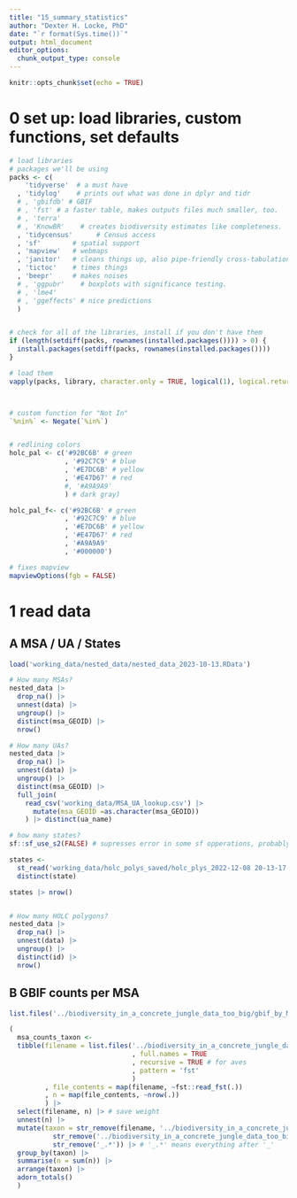```yaml
---
title: "15_summary_statistics"
author: "Dexter H. Locke, PhD"
date: "`r format(Sys.time())`"
output: html_document
editor_options: 
  chunk_output_type: console
---
```



```r
knitr::opts_chunk$set(echo = TRUE)
```


    
# 0 set up: load libraries, custom functions, set defaults
```r

# load libraries
# packages we'll be using
packs <- c(
    'tidyverse'  # a must have
  , 'tidylog'    # prints out what was done in dplyr and tidr
  # , 'gbifdb' # GBIF
  # , 'fst' # a faster table, makes outputs files much smaller, too.
  # , 'terra'
  # , 'KnowBR'    # creates biodiversity estimates like completeness.
  , 'tidycensus'      # Census access
  , 'sf'        # spatial support
  , 'mapview'   # webmaps
  , 'janitor'   # cleans things up, also pipe-friendly cross-tabulations
  , 'tictoc'    # times things
  , 'beepr'     # makes noises
  # , 'ggpubr'    # boxplots with significance testing.
  # , 'lme4'
  # , 'ggeffects' # nice predictions
  )


# check for all of the libraries, install if you don't have them
if (length(setdiff(packs, rownames(installed.packages()))) > 0) {
  install.packages(setdiff(packs, rownames(installed.packages())))  
}

# load them
vapply(packs, library, character.only = TRUE, logical(1), logical.return = TRUE, quietly = TRUE)



# custom function for "Not In"
`%nin%` <- Negate(`%in%`)


# redlining colors
holc_pal <- c('#92BC6B' # green
              , '#92C7C9' # blue
              , '#E7DC6B' # yellow
              , '#E47D67' # red
              #, '#A9A9A9'
              ) # dark gray)

holc_pal_f<- c('#92BC6B' # green
              , '#92C7C9' # blue
              , '#E7DC6B' # yellow
              , '#E47D67' # red
              , '#A9A9A9'
              , '#000000')

# fixes mapview
mapviewOptions(fgb = FALSE)
```

# 1 read data
## A MSA / UA / States 
```r
load('working_data/nested_data/nested_data_2023-10-13.RData')

# How many MSAs?
nested_data |> 
  drop_na() |> 
  unnest(data) |> 
  ungroup() |> 
  distinct(msa_GEOID) |> 
  nrow()

# How many UAs?
nested_data |> 
  drop_na() |> 
  unnest(data) |> 
  ungroup() |> 
  distinct(msa_GEOID) |> 
  full_join(
    read_csv('working_data/MSA_UA_lookup.csv') |> 
      mutate(msa_GEOID =as.character(msa_GEOID))
    ) |> distinct(ua_name)

# how many states?
sf::sf_use_s2(FALSE) # supresses error in some sf opperations, probably not needed?

states <- 
  st_read('working_data/holc_polys_saved/holc_plys_2022-12-08 20-13-17.gpkg') |> 
  distinct(state)

states |> nrow()


# How many HOLC polygons?
nested_data |> 
  drop_na() |> 
  unnest(data) |> 
  ungroup() |> 
  distinct(id) |> 
  nrow()

```



## B GBIF counts per MSA
```r

list.files('../biodiversity_in_a_concrete_jungle_data_too_big/gbif_by_MSA', recursive = TRUE)

(
  msa_counts_taxon <- 
  tibble(filename = list.files('../biodiversity_in_a_concrete_jungle_data_too_big/gbif_by_MSA'
                               , full.names = TRUE
                               , recursive = TRUE # for aves
                               , pattern = 'fst'
                               )
         , file_contents = map(filename, ~fst::read_fst(.))
         , n = map(file_contents, ~nrow(.))
         ) |> 
  select(filename, n) |> # save weight
  unnest(n) |> 
  mutate(taxon = str_remove(filename, '../biodiversity_in_a_concrete_jungle_data_too_big/gbif_by_MSA/gbif_') |> 
           str_remove('../biodiversity_in_a_concrete_jungle_data_too_big/gbif_by_MSA/aves/') |> 
           str_remove('_.*')) |> # '_.*' means everything after '_'
  group_by(taxon) |> 
  summarise(n = sum(n)) |> 
  arrange(taxon) |> 
  adorn_totals()
  )


```

